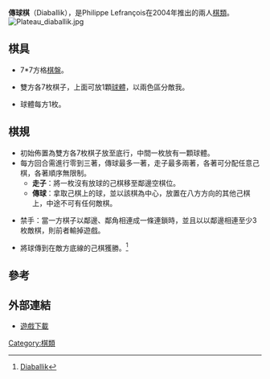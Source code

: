 '''傳球棋'''（Diaballik），是Philippe Lefrançois在2004年推出的兩人[[棋類|棋類]]。
[[Image:Plateau_diaballik.jpg|thumbnail]]
==棋具==

*7*7方格[[棋盤|棋盤]]。

*雙方各7枚棋子，上面可放1顆[[球體|球體]]，以兩色區分敵我。

*球體每方1枚。

==棋規==

*初始佈置為雙方各7枚棋子放至底行，中間一枚放有一顆球體。
*每方回合需進行零到三著，傳球最多一著，走子最多兩著，各著可分配任意己棋，各著順序無限制。
**'''走子'''：將一枚沒有放球的己棋移至鄰邊空棋位。
**'''傳球'''：拿取己棋上的球，並以該棋為中心，放置在八方方向的其他己棋上，中途不可有任何敵棋。

*禁手：當一方棋子以鄰邊、鄰角相連成一條連鎖時，並且以以鄰邊相連至少3枚敵棋，則前者輸掉遊戲。

*將球傳到在敵方底線的己棋獲勝。<ref>[http://boardgamegeek.com/filepage/20230/diaballik_rules-pdf Diaballik]</ref>

==參考==
<div class="references-small">
<references/>
</div>

==外部連結==
*[http://info.iut-bm.univ-fcomte.fr/staff/couturie/Code/Diaballik/Diaballik.jar 遊戲下載] {{Wayback|url=http://info.iut-bm.univ-fcomte.fr/staff/couturie/Code/Diaballik/Diaballik.jar |date=20160304093728 }}

[[Category:棋類|Category:棋類]]